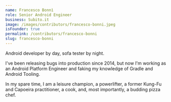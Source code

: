 ```yaml
---
name: Francesco Bonnì
role: Senior Android Engineer
business: Subito.it
image: /images/contributors/francesco-bonni.jpeg
isFounder: true
permalink: /contributors/francesco-bonni
slug: francesco-bonni
---
```

Android developer by day, sofa tester by night. 

I've been releasing bugs into production since 2014, but now I'm working as an Android Platform Engineer and faking my knowledge of Gradle and Android Tooling.

In my spare time, I am a leisure champion, a powerlifter, a former Kung-Fu and Capoeira practitioner, a cook, and, most importantly, a budding pizza chef.